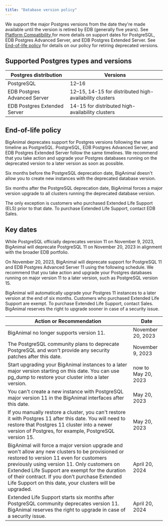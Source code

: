 ```yaml
---
title: "Database version policy"
---
```


We support the major Postgres versions from the date they're made available until the version is retired by EDB (generally five years). See [Platform Compatibility ](https://www.enterprisedb.com/platform-compatibility#epas) for more details on support dates for PostgreSQL, EDB Postgres Advanced Server, and EDB Postgres Extended Server. See [End-of-life policy](#end-of-life-policy) for details on our policy for retiring deprecated versions.

## Supported Postgres types and versions

|    Postgres distribution     |                      Versions                       |
| ---------------------------- | --------------------------------------------------- |
| PostgreSQL                   | 12–16                                               |
| EDB Postgres Advanced Server | 12–15, 14-15 for distributed high-availability clusters |
| EDB Postgres Extended Server | 14-15 for distributed high-availability clusters |

## End-of-life policy

BigAnimal deprecates support for Postgres versions following the same timeline as PostgreSQL. PostgreSQL, EDB Postgres Advanced Server, and EDB Postgres Extended Server follow the same timelines. We recommend that you take action and upgrade your Postgres databases running on the deprecated version to a later version as soon as possible. 

Six months before the PostgreSQL deprecation date, BigAnimal doesn't allow you to create new instances with the deprecated database version. 

Six months after the PostgreSQL deprecation date, BigAnimal forces a major version upgrade to all clusters running the deprecated database version.

The only exception is customers who purchased Extended Life Support (ELS) prior to that date. To purchase Extended Life Support, contact EDB Sales.

## Key dates 

While PostgreSQL officially deprecates version 11 on November 9, 2023, BigAnimal will deprecate PostgreSQL 11 on November 20, 2023 in alignment with the broader EDB portfolio. 

On November 20, 2023, BigAnimal will deprecate support for PostgreSQL 11 and EDB Postgres Advanced Server 11 using the following schedule. We recommend that you take action and upgrade your Postgres databases running on major version 11 to a later version, such as PostgreSQL version 15.

BigAnimal will automatically upgrade your Postgres 11 instances to a later version at the end of six months. Customers who purchased Extended Life Support are exempt. To purchase Extended Life Support, contact Sales. BigAnimal reserves the right to upgrade sooner in case of a security issue.

|                                                                                                                                                              Action or Recommendation                                                                                                                                                              |        Date         |
| -------------------------------------------------------------------------------------------------------------------------------------------------------------------------------------------------------------------------------------------------------------------------------------------------------------------------------------------------- | ------------------- |
| BigAnimal no longer supports version 11.                                                                                                                                                                                                                                                                                                           | November 20, 2023   |
| The PostgreSQL community plans to deprecate PostgreSQL  and won't provide any security patches after this date.                                                                                                                                                                                                                                  | November 9, 2023    |
| Start upgrading your BigAnimal instances to a later major version starting on this date. You can use pg_dump to restore your cluster into a later version.                                                                                    | now to May 20, 2023 |
| You can't create a new instance with PostgreSQL major version 11 in the BigAnimal interfaces after this date.                                                                                                                                                                                                                                      | May 20, 2023        |
| If you manually restore a cluster, you can't restore it with Postgres 11 after this date. You will need to restore that Postgres 11 cluster into a newer version of Postgres, for example, PostgreSQL version 15.                                                                                                                       | May 20, 2023        |
| BigAnimal will force a major version upgrade and won't allow any new clusters to be provisioned or restored to version 11 even for customers previously using version 11. Only customers on Extended Life Support are exempt for the duration of their contract. If you don’t purchase Extended Life Support on this date, your clusters will be upgraded. | April 20, 2024      |
| Extended Life Support starts six months after PostgreSQL community deprecates version 11. BigAnimal reserves the right to upgrade in case of a security issue.                                                                                                                                                                             | April 20, 2024      |
